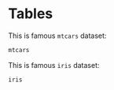 # Tables {#tables}

This is famous `mtcars` dataset:

```r
mtcars
```


This is famous `iris` dataset:

```r
iris
```

